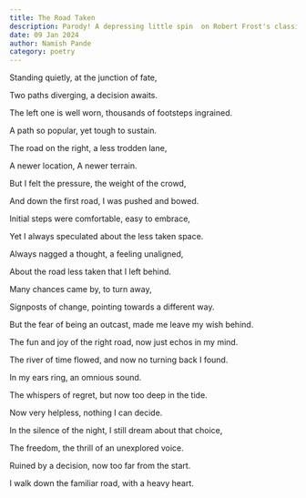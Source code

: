 ```yaml
---
title: The Road Taken
description: Parody! A depressing little spin  on Robert Frost's classic The Road Not Taken
date: 09 Jan 2024
author: Namish Pande
category: poetry
---
```


Standing quietly, at the junction of fate,

Two paths diverging, a decision awaits.

The left one is well worn, thousands of footsteps ingrained.

A path so popular, yet tough to sustain.

The road on the right, a less trodden lane,

A newer location, A newer terrain.

But I felt the pressure, the weight of the crowd,

And down the first road, I was pushed and bowed.

Initial steps were comfortable, easy to embrace,

Yet I always speculated about the less taken space.

Always nagged a thought, a feeling unaligned,

About the road less taken that I left behind.

Many chances came by, to turn away,

Signposts of change, pointing towards a different way.

But the fear of being an outcast, made me leave my wish behind.

The fun and joy of the right road, now just echos in my mind.

The river of time flowed, and now no turning back I found.

In my ears ring, an omnious sound.

The whispers of regret, but now too deep in the tide.

Now very helpless, nothing I can decide.

In the silence of the night, I still dream about that choice,

The freedom, the thrill of an unexplored voice.

Ruined by a decision, now too far from the start.

I walk down the familiar road, with a heavy heart.


